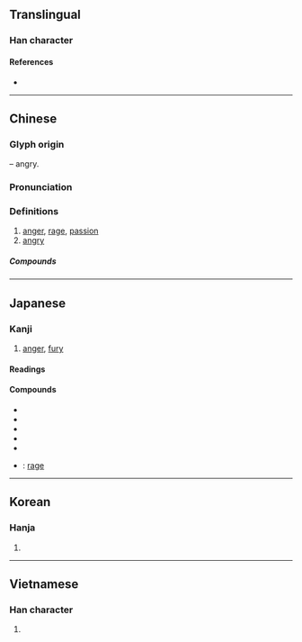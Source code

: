 {{character info/new}}
==Translingual==

===Han character===
{{Han char|rn=61|rad=心|as=05|sn=9|four=47334|canj=VEP|ids=⿱奴心}}

====References====
* {{Han ref|kx=0380.080|dkj=10439|dj=0708.080|hdz=42282.030|uh=6012|ud=24594|bh=ABE3|bd=44003}}

----

==Chinese==
{{zh-forms}}

===Glyph origin===
{{Han etym}}
{{Han compound|心|t1=heart|奴|t2=slave|ls=psc|c1=s|c2=p}} – angry.

===Pronunciation===
{{zh-pron
|m=nù
|c=nou6
|md=nô
|mn=nō͘/qz,twv:lō͘
|w=3nu
|mc=y
|oc=y
|ma=Zh-nù.ogg
|cat=n,a
}}

===Definitions===
{{zh-hanzi}}

# [[anger]], [[rage]], [[passion]]
# [[angry]]

=====Compounds=====
{{zh-der|怒不可遏|怒潮|怒叱|怒斥|怒沖沖|怒髮衝冠|怒放|怒號|怒喝|怒吼|怒火|怒目|怒氣|怒氣沖沖|怒容|怒色|怒視|怒濤|怒形於色|怒族|不怒自威|人怨神怒|勃然大怒|動怒|含怒|吼怒|咆哮大怒|喜怒哀樂|喜怒無常|嗔怒|天怒|天怒人怨|嬉笑怒罵|室怒市色|布衣之怒|心花怒放|心花怒發|心花怒開|忿怒|怒不可抑|怒子|怒張|怒惡|怒氣填胸|怒氣攻心|怒氣沖天|怒氣沖發|怒氣衝衝|怒江|怒濤排壑|怒火中燒|怒烘烘|怒猊抉石|怒猊渴驥|怒目切齒|怒目咬牙|怒目攢眉|怒目橫眉|怒目相向|怒目而視|怒突|怒罵|怒臂當車|怒蛙|怒馬|恚怒|恨怒|息怒|惱怒|惱羞成怒|惱羞變怒|慍怒|憤怒|憤怒痙攣|戟指怒目|拍案怒罵|拗怒|春筍怒發|暴怒|橫眉怒目|沖天之怒|滿腔怒火|激怒|發威動怒|發怒|盛怒|眾怒|眾怒難任|眾怒難犯|睜眉怒目|神怒人怨|神怒人棄|神怒天誅|神怒民怨|神怒民痛|神怒鬼怨|突怒|羞怒|老羞成怒|老羞變怒|臺意怒|藏怒|衝冠髮怒|觸怒|赫斯之怒|遷怒|金剛怒目|雷嗔電怒|雷霆之怒|震怒|鮮車怒馬}}

----

==Japanese==

===Kanji===
{{ja-kanji|grade=c|rs=心05}}

# [[anger]], [[fury]]

====Readings====
{{ja-readings|goon=[[ぬ]] (nu) {{non-joyo-reading}}|kanon=[[ど]] (do)|kun=[[いかる]] (ikaru), [[おこる]] (okoru)}}

====Compounds====
{{der-top|Compounds}}
* {{ja-r|怒号|どごう}}
* {{ja-r|怒張|どちょう}}
* {{ja-r|怒涛|どとう}}
* {{ja-r|怒気|どき}}
* {{ja-r|怒髪|どはつ}}
* {{ja-r|暴怒|ぼうど}}: [[rage]]
{{der-bottom}}

----

==Korean==

===Hanja===
{{ko-hanja|hangeul=노|eumhun=|rv=no|mr=no|y=no}}

# {{defn|lang=ko|sort=心05}}

----

==Vietnamese==

===Han character===
{{vi-hantu|nộ|rs=心05}}

# {{defn|lang=vi|sort=心05}}